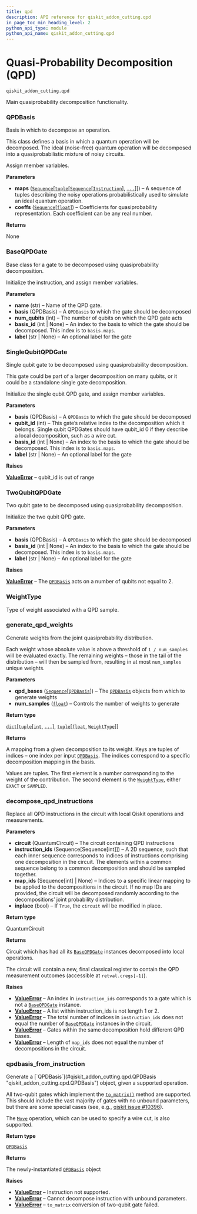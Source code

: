 ```yaml
---
title: qpd
description: API reference for qiskit_addon_cutting.qpd
in_page_toc_min_heading_level: 2
python_api_type: module
python_api_name: qiskit_addon_cutting.qpd
---
```


<span id="module-qiskit_addon_cutting.qpd" />

<span id="quasi-probability-decomposition-qpd-qiskit-addon-cutting-qpd" />

# Quasi-Probability Decomposition (QPD)

`qiskit_addon_cutting.qpd`

Main quasiprobability decomposition functionality.

### QPDBasis

<Class id="qiskit_addon_cutting.qpd.QPDBasis" github="https://github.com/Qiskit/qiskit-addon-cutting/tree/stable/0.9/qiskit_addon_cutting/qpd/qpd_basis.py" signature="QPDBasis(maps, coeffs)" modifiers="class">
  Basis in which to decompose an operation.

  This class defines a basis in which a quantum operation will be decomposed. The ideal (noise-free) quantum operation will be decomposed into a quasiprobabilistic mixture of noisy circuits.

  Assign member variables.

  **Parameters**

  *   **maps** ([`Sequence`](https://docs.python.org/3/library/collections.abc.html#collections.abc.Sequence "(in Python v3.13)")\[[`tuple`](https://docs.python.org/3/library/stdtypes.html#tuple "(in Python v3.13)")\[[`Sequence`](https://docs.python.org/3/library/collections.abc.html#collections.abc.Sequence "(in Python v3.13)")\[[`Instruction`](/api/qiskit/qiskit.circuit.Instruction "(in Qiskit v1.2)")], [`...`](https://docs.python.org/3/library/constants.html#Ellipsis "(in Python v3.13)")]]) – A sequence of tuples describing the noisy operations probabilistically used to simulate an ideal quantum operation.
  *   **coeffs** ([`Sequence`](https://docs.python.org/3/library/collections.abc.html#collections.abc.Sequence "(in Python v3.13)")\[[`float`](https://docs.python.org/3/library/functions.html#float "(in Python v3.13)")]) – Coefficients for quasiprobability representation. Each coefficient can be any real number.

  **Returns**

  None
</Class>

### BaseQPDGate

<Class id="qiskit_addon_cutting.qpd.BaseQPDGate" github="https://github.com/Qiskit/qiskit-addon-cutting/tree/stable/0.9/qiskit_addon_cutting/qpd/instructions/qpd_gate.py" signature="BaseQPDGate(name, basis, num_qubits, *, basis_id=None, label=None)" modifiers="class">
  Base class for a gate to be decomposed using quasiprobability decomposition.

  Initialize the instruction, and assign member variables.

  **Parameters**

  *   **name** (str) – Name of the QPD gate.
  *   **basis** (QPDBasis) – A `QPDBasis` to which the gate should be decomposed
  *   **num\_qubits** (int) – The number of qubits on which the QPD gate acts
  *   **basis\_id** (int | None) – An index to the basis to which the gate should be decomposed. This index is to `basis.maps`.
  *   **label** (str | None) – An optional label for the gate
</Class>

### SingleQubitQPDGate

<Class id="qiskit_addon_cutting.qpd.SingleQubitQPDGate" github="https://github.com/Qiskit/qiskit-addon-cutting/tree/stable/0.9/qiskit_addon_cutting/qpd/instructions/qpd_gate.py" signature="SingleQubitQPDGate(basis, qubit_id, *, basis_id=None, label=None)" modifiers="class">
  Single qubit gate to be decomposed using quasiprobability decomposition.

  This gate could be part of a larger decomposition on many qubits, or it could be a standalone single gate decomposition.

  Initialize the single qubit QPD gate, and assign member variables.

  **Parameters**

  *   **basis** (QPDBasis) – A `QPDBasis` to which the gate should be decomposed
  *   **qubit\_id** (int) – This gate’s relative index to the decomposition which it belongs. Single qubit QPDGates should have qubit\_id 0 if they describe a local decomposition, such as a wire cut.
  *   **basis\_id** (int | None) – An index to the basis to which the gate should be decomposed. This index is to `basis.maps`.
  *   **label** (str | None) – An optional label for the gate

  **Raises**

  [**ValueError**](https://docs.python.org/3/library/exceptions.html#ValueError "(in Python v3.13)") – qubit\_id is out of range
</Class>

### TwoQubitQPDGate

<Class id="qiskit_addon_cutting.qpd.TwoQubitQPDGate" github="https://github.com/Qiskit/qiskit-addon-cutting/tree/stable/0.9/qiskit_addon_cutting/qpd/instructions/qpd_gate.py" signature="TwoQubitQPDGate(basis, *, basis_id=None, label=None)" modifiers="class">
  Two qubit gate to be decomposed using quasiprobability decomposition.

  Initialize the two qubit QPD gate.

  **Parameters**

  *   **basis** (QPDBasis) – A `QPDBasis` to which the gate should be decomposed
  *   **basis\_id** (int | None) – An index to the basis to which the gate should be decomposed. This index is to `basis.maps`.
  *   **label** (str | None) – An optional label for the gate

  **Raises**

  [**ValueError**](https://docs.python.org/3/library/exceptions.html#ValueError "(in Python v3.13)") – The [`QPDBasis`](#qiskit_addon_cutting.qpd.QPDBasis "qiskit_addon_cutting.qpd.QPDBasis") acts on a number of qubits not equal to 2.
</Class>

### WeightType

<Class id="qiskit_addon_cutting.qpd.WeightType" github="https://github.com/Qiskit/qiskit-addon-cutting/tree/stable/0.9/qiskit_addon_cutting/qpd/weights.py" signature="WeightType(value)" modifiers="class">
  Type of weight associated with a QPD sample.
</Class>

### generate\_qpd\_weights

<Function id="qiskit_addon_cutting.qpd.generate_qpd_weights" github="https://github.com/Qiskit/qiskit-addon-cutting/tree/stable/0.9/qiskit_addon_cutting/qpd/weights.py" signature="generate_qpd_weights(qpd_bases, num_samples=1000)">
  Generate weights from the joint quasiprobability distribution.

  Each weight whose absolute value is above a threshold of `1 / num_samples` will be evaluated exactly. The remaining weights – those in the tail of the distribution – will then be sampled from, resulting in at most `num_samples` unique weights.

  **Parameters**

  *   **qpd\_bases** ([`Sequence`](https://docs.python.org/3/library/collections.abc.html#collections.abc.Sequence "(in Python v3.13)")\[[`QPDBasis`](#qiskit_addon_cutting.qpd.QPDBasis "qiskit_addon_cutting.qpd.qpd_basis.QPDBasis")]) – The [`QPDBasis`](#qiskit_addon_cutting.qpd.QPDBasis "qiskit_addon_cutting.qpd.QPDBasis") objects from which to generate weights
  *   **num\_samples** ([`float`](https://docs.python.org/3/library/functions.html#float "(in Python v3.13)")) – Controls the number of weights to generate

  **Return type**

  [`dict`](https://docs.python.org/3/library/stdtypes.html#dict "(in Python v3.13)")\[[`tuple`](https://docs.python.org/3/library/stdtypes.html#tuple "(in Python v3.13)")\[[`int`](https://docs.python.org/3/library/functions.html#int "(in Python v3.13)"), [`...`](https://docs.python.org/3/library/constants.html#Ellipsis "(in Python v3.13)")], [`tuple`](https://docs.python.org/3/library/stdtypes.html#tuple "(in Python v3.13)")\[[`float`](https://docs.python.org/3/library/functions.html#float "(in Python v3.13)"), [`WeightType`](#qiskit_addon_cutting.qpd.WeightType "qiskit_addon_cutting.qpd.weights.WeightType")]]

  **Returns**

  A mapping from a given decomposition to its weight. Keys are tuples of indices – one index per input [`QPDBasis`](#qiskit_addon_cutting.qpd.QPDBasis "qiskit_addon_cutting.qpd.QPDBasis"). The indices correspond to a specific decomposition mapping in the basis.

  Values are tuples. The first element is a number corresponding to the weight of the contribution. The second element is the [`WeightType`](#qiskit_addon_cutting.qpd.WeightType "qiskit_addon_cutting.qpd.WeightType"), either `EXACT` or `SAMPLED`.
</Function>

### decompose\_qpd\_instructions

<Function id="qiskit_addon_cutting.qpd.decompose_qpd_instructions" github="https://github.com/Qiskit/qiskit-addon-cutting/tree/stable/0.9/qiskit_addon_cutting/qpd/decompose.py" signature="decompose_qpd_instructions(circuit, instruction_ids, map_ids=None, *, inplace=False)">
  Replace all QPD instructions in the circuit with local Qiskit operations and measurements.

  **Parameters**

  *   **circuit** (QuantumCircuit) – The circuit containing QPD instructions
  *   **instruction\_ids** (Sequence\[Sequence\[int]]) – A 2D sequence, such that each inner sequence corresponds to indices of instructions comprising one decomposition in the circuit. The elements within a common sequence belong to a common decomposition and should be sampled together.
  *   **map\_ids** (Sequence\[int] | None) – Indices to a specific linear mapping to be applied to the decompositions in the circuit. If no map IDs are provided, the circuit will be decomposed randomly according to the decompositions’ joint probability distribution.
  *   **inplace** (bool) – If `True`, the `circuit` will be modified in place.

  **Return type**

  QuantumCircuit

  **Returns**

  Circuit which has had all its [`BaseQPDGate`](#qiskit_addon_cutting.qpd.BaseQPDGate "qiskit_addon_cutting.qpd.BaseQPDGate") instances decomposed into local operations.

  The circuit will contain a new, final classical register to contain the QPD measurement outcomes (accessible at `retval.cregs[-1]`).

  **Raises**

  *   [**ValueError**](https://docs.python.org/3/library/exceptions.html#ValueError "(in Python v3.13)") – An index in `instruction_ids` corresponds to a gate which is not a [`BaseQPDGate`](#qiskit_addon_cutting.qpd.BaseQPDGate "qiskit_addon_cutting.qpd.BaseQPDGate") instance.
  *   [**ValueError**](https://docs.python.org/3/library/exceptions.html#ValueError "(in Python v3.13)") – A list within instruction\_ids is not length 1 or 2.
  *   [**ValueError**](https://docs.python.org/3/library/exceptions.html#ValueError "(in Python v3.13)") – The total number of indices in `instruction_ids` does not equal the number of [`BaseQPDGate`](#qiskit_addon_cutting.qpd.BaseQPDGate "qiskit_addon_cutting.qpd.BaseQPDGate") instances in the circuit.
  *   [**ValueError**](https://docs.python.org/3/library/exceptions.html#ValueError "(in Python v3.13)") – Gates within the same decomposition hold different QPD bases.
  *   [**ValueError**](https://docs.python.org/3/library/exceptions.html#ValueError "(in Python v3.13)") – Length of `map_ids` does not equal the number of decompositions in the circuit.
</Function>

### qpdbasis\_from\_instruction

<Function id="qiskit_addon_cutting.qpd.qpdbasis_from_instruction" github="https://github.com/Qiskit/qiskit-addon-cutting/tree/stable/0.9/qiskit_addon_cutting/qpd/decompositions.py" signature="qpdbasis_from_instruction(gate, /)">
  Generate a [`QPDBasis`](#qiskit_addon_cutting.qpd.QPDBasis "qiskit_addon_cutting.qpd.QPDBasis") object, given a supported operation.

  All two-qubit gates which implement the [`to_matrix()`](/api/qiskit/qiskit.circuit.Gate#to_matrix "(in Qiskit v1.2)") method are supported. This should include the vast majority of gates with no unbound parameters, but there are some special cases (see, e.g., [qiskit issue #10396](https://github.com/Qiskit/qiskit-terra/issues/10396)).

  The [`Move`](instructions#move "qiskit_addon_cutting.instructions.Move") operation, which can be used to specify a wire cut, is also supported.

  **Return type**

  [`QPDBasis`](#qiskit_addon_cutting.qpd.QPDBasis "qiskit_addon_cutting.qpd.qpd_basis.QPDBasis")

  **Returns**

  The newly-instantiated [`QPDBasis`](#qiskit_addon_cutting.qpd.QPDBasis "qiskit_addon_cutting.qpd.QPDBasis") object

  **Raises**

  *   [**ValueError**](https://docs.python.org/3/library/exceptions.html#ValueError "(in Python v3.13)") – Instruction not supported.
  *   [**ValueError**](https://docs.python.org/3/library/exceptions.html#ValueError "(in Python v3.13)") – Cannot decompose instruction with unbound parameters.
  *   [**ValueError**](https://docs.python.org/3/library/exceptions.html#ValueError "(in Python v3.13)") – `to_matrix` conversion of two-qubit gate failed.
</Function>

